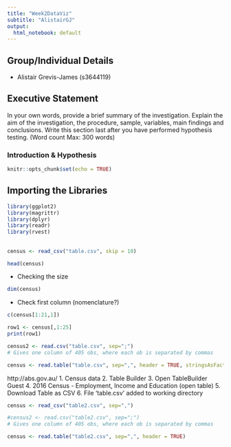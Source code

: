 ```yaml
---
title: "Week2DataViz"
subtitle: "AlistairGJ"
output:
  html_notebook: default
---
```


## Group/Individual Details

* Alistair Grevis-James (s3644119)

## Executive Statement

In your own words, provide a brief summary of the investigation. Explain the aim of the investigation, the procedure, sample, variables, main findings and conclusions. Write this section last after you have performed hypothesis testing. (Word count Max: 300 words)

### Introduction & Hypothesis


```r
knitr::opts_chunk$set(echo = TRUE)
```

## Importing the Libraries

```r
library(ggplot2)
library(magrittr)
library(dplyr)
library(readr)
library(rvest)
```

## 

```r
census <- read_csv("table.csv", skip = 10)
```

```r
head(census)
```

* Checking the size
```r
dim(census)
```

* Check first column (nomenclature?)
```r
c(census[1:21,1])
```


```r
row1 <- census[,1:25]
print(row1)
```



```r
census2 <- read.csv("table.csv", sep=";")
# Gives one column of 405 obs, where each ob is separated by commas
```





```r
census <- read.table("table.csv", sep=",", header = TRUE, stringsAsFactors = FALSE)
```


http://abs.gov.au/
1. Census data
2. Table Builder
3. Open TableBuilder Guest
4. 2016 Census - Employment, Income and Education (open table)
5. Download Table as CSV
6. File 'table.csv' added to working directory























```r
census <- read_csv("table2.csv", sep=",")
```

```r
#census2 <- read.csv("table2.csv", sep=";")
# Gives one column of 405 obs, where each ob is separated by commas
```





```r
census <- read.table("table2.csv", sep=",", header = TRUE)
```














